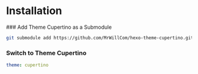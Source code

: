 
# Installation

<Steps>
### Add Theme Cupertino as a Submodule

```sh
git submodule add https://github.com/MrWillCom/hexo-theme-cupertino.git themes/cupertino
```

### Switch to Theme Cupertino

```yaml filename="_config.yml"
theme: cupertino
```
</Steps>

